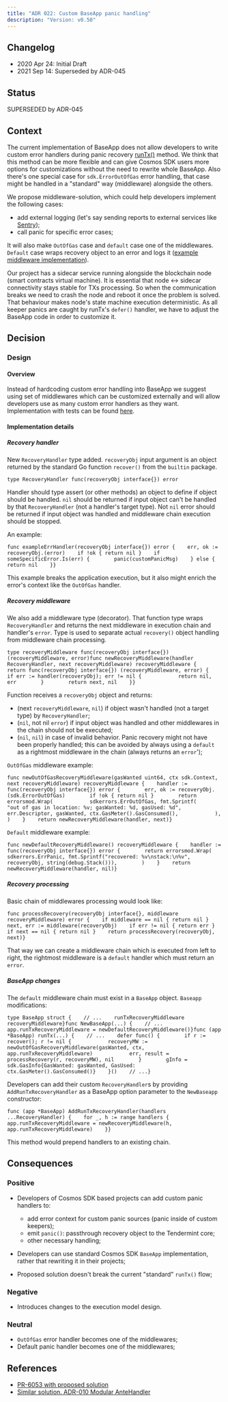 ```yaml
---
title: "ADR 022: Custom BaseApp panic handling"
description: "Version: v0.50"
---
```


## Changelog[​](#changelog "Direct link to Changelog")

* 2020 Apr 24: Initial Draft
* 2021 Sep 14: Superseded by ADR-045

## Status[​](#status "Direct link to Status")

SUPERSEDED by ADR-045

## Context[​](#context "Direct link to Context")

The current implementation of BaseApp does not allow developers to write custom error handlers during panic recovery [runTx()](https://github.com/cosmos/cosmos-sdk/blob/bad4ca75f58b182f600396ca350ad844c18fc80b/baseapp/baseapp.go#L539) method. We think that this method can be more flexible and can give Cosmos SDK users more options for customizations without the need to rewrite whole BaseApp. Also there's one special case for `sdk.ErrorOutOfGas` error handling, that case might be handled in a "standard" way (middleware) alongside the others.

We propose middleware-solution, which could help developers implement the following cases:

* add external logging (let's say sending reports to external services like [Sentry](https://sentry.io));
* call panic for specific error cases;

It will also make `OutOfGas` case and `default` case one of the middlewares. `Default` case wraps recovery object to an error and logs it ([example middleware implementation](#Recovery-middleware)).

Our project has a sidecar service running alongside the blockchain node (smart contracts virtual machine). It is essential that node \<-> sidecar connectivity stays stable for TXs processing. So when the communication breaks we need to crash the node and reboot it once the problem is solved. That behaviour makes node's state machine execution deterministic. As all keeper panics are caught by runTx's `defer()` handler, we have to adjust the BaseApp code in order to customize it.

## Decision[​](#decision "Direct link to Decision")

### Design[​](#design "Direct link to Design")

#### Overview[​](#overview "Direct link to Overview")

Instead of hardcoding custom error handling into BaseApp we suggest using set of middlewares which can be customized externally and will allow developers use as many custom error handlers as they want. Implementation with tests can be found [here](https://github.com/cosmos/cosmos-sdk/pull/6053).

#### Implementation details[​](#implementation-details "Direct link to Implementation details")

##### Recovery handler[​](#recovery-handler "Direct link to Recovery handler")

New `RecoveryHandler` type added. `recoveryObj` input argument is an object returned by the standard Go function `recover()` from the `builtin` package.

```
type RecoveryHandler func(recoveryObj interface{}) error
```

Handler should type assert (or other methods) an object to define if object should be handled. `nil` should be returned if input object can't be handled by that `RecoveryHandler` (not a handler's target type). Not `nil` error should be returned if input object was handled and middleware chain execution should be stopped.

An example:

```
func exampleErrHandler(recoveryObj interface{}) error {    err, ok := recoveryObj.(error)    if !ok { return nil }    if someSpecificError.Is(err) {        panic(customPanicMsg)    } else {        return nil    }}
```

This example breaks the application execution, but it also might enrich the error's context like the `OutOfGas` handler.

##### Recovery middleware[​](#recovery-middleware "Direct link to Recovery middleware")

We also add a middleware type (decorator). That function type wraps `RecoveryHandler` and returns the next middleware in execution chain and handler's `error`. Type is used to separate actual `recovery()` object handling from middleware chain processing.

```
type recoveryMiddleware func(recoveryObj interface{}) (recoveryMiddleware, error)func newRecoveryMiddleware(handler RecoveryHandler, next recoveryMiddleware) recoveryMiddleware {    return func(recoveryObj interface{}) (recoveryMiddleware, error) {        if err := handler(recoveryObj); err != nil {            return nil, err        }        return next, nil    }}
```

Function receives a `recoveryObj` object and returns:

* (next `recoveryMiddleware`, `nil`) if object wasn't handled (not a target type) by `RecoveryHandler`;
* (`nil`, not nil `error`) if input object was handled and other middlewares in the chain should not be executed;
* (`nil`, `nil`) in case of invalid behavior. Panic recovery might not have been properly handled; this can be avoided by always using a `default` as a rightmost middleware in the chain (always returns an `error`');

`OutOfGas` middleware example:

```
func newOutOfGasRecoveryMiddleware(gasWanted uint64, ctx sdk.Context, next recoveryMiddleware) recoveryMiddleware {    handler := func(recoveryObj interface{}) error {        err, ok := recoveryObj.(sdk.ErrorOutOfGas)        if !ok { return nil }        return errorsmod.Wrap(            sdkerrors.ErrOutOfGas, fmt.Sprintf(                "out of gas in location: %v; gasWanted: %d, gasUsed: %d", err.Descriptor, gasWanted, ctx.GasMeter().GasConsumed(),            ),        )    }    return newRecoveryMiddleware(handler, next)}
```

`Default` middleware example:

```
func newDefaultRecoveryMiddleware() recoveryMiddleware {    handler := func(recoveryObj interface{}) error {        return errorsmod.Wrap(            sdkerrors.ErrPanic, fmt.Sprintf("recovered: %v\nstack:\n%v", recoveryObj, string(debug.Stack())),        )    }    return newRecoveryMiddleware(handler, nil)}
```

##### Recovery processing[​](#recovery-processing "Direct link to Recovery processing")

Basic chain of middlewares processing would look like:

```
func processRecovery(recoveryObj interface{}, middleware recoveryMiddleware) error {    if middleware == nil { return nil }    next, err := middleware(recoveryObj)    if err != nil { return err }    if next == nil { return nil }    return processRecovery(recoveryObj, next)}
```

That way we can create a middleware chain which is executed from left to right, the rightmost middleware is a `default` handler which must return an `error`.

##### BaseApp changes[​](#baseapp-changes "Direct link to BaseApp changes")

The `default` middleware chain must exist in a `BaseApp` object. `Baseapp` modifications:

```
type BaseApp struct {    // ...    runTxRecoveryMiddleware recoveryMiddleware}func NewBaseApp(...) {    // ...    app.runTxRecoveryMiddleware = newDefaultRecoveryMiddleware()}func (app *BaseApp) runTx(...) {    // ...    defer func() {        if r := recover(); r != nil {            recoveryMW := newOutOfGasRecoveryMiddleware(gasWanted, ctx, app.runTxRecoveryMiddleware)            err, result = processRecovery(r, recoveryMW), nil        }        gInfo = sdk.GasInfo{GasWanted: gasWanted, GasUsed: ctx.GasMeter().GasConsumed()}    }()    // ...}
```

Developers can add their custom `RecoveryHandler`s by providing `AddRunTxRecoveryHandler` as a BaseApp option parameter to the `NewBaseapp` constructor:

```
func (app *BaseApp) AddRunTxRecoveryHandler(handlers ...RecoveryHandler) {    for _, h := range handlers {        app.runTxRecoveryMiddleware = newRecoveryMiddleware(h, app.runTxRecoveryMiddleware)    }}
```

This method would prepend handlers to an existing chain.

## Consequences[​](#consequences "Direct link to Consequences")

### Positive[​](#positive "Direct link to Positive")

* Developers of Cosmos SDK based projects can add custom panic handlers to:

  * add error context for custom panic sources (panic inside of custom keepers);
  * emit `panic()`: passthrough recovery object to the Tendermint core;
  * other necessary handling;

* Developers can use standard Cosmos SDK `BaseApp` implementation, rather that rewriting it in their projects;

* Proposed solution doesn't break the current "standard" `runTx()` flow;

### Negative[​](#negative "Direct link to Negative")

* Introduces changes to the execution model design.

### Neutral[​](#neutral "Direct link to Neutral")

* `OutOfGas` error handler becomes one of the middlewares;
* Default panic handler becomes one of the middlewares;

## References[​](#references "Direct link to References")

* [PR-6053 with proposed solution](https://github.com/cosmos/cosmos-sdk/pull/6053)
* [Similar solution. ADR-010 Modular AnteHandler](https://github.com/cosmos/cosmos-sdk/blob/main/docs/architecture/adr-010-modular-antehandler.md)

